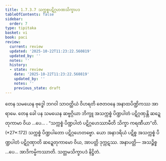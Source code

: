 ```yaml
---
title: 1.7.3.7 သက္ကစ္စပဋိဂ္ဂဟဏသိက္ခာပဒ
tableOfContents: false
sidebar:
  order: 7
type: tipitaka
basket: vi
book: paci
review:
  current: review
  updated: '2025-10-22T11:23:22.560819'
  updated_by: ''
  notes: ''
  history:
  - state: review
    date: '2025-10-22T11:23:22.560819'
    updated_by: ''
    notes: ''
    previous_state: draft
---
```



<ReviewStatus review={frontmatter.review} showDetails={true} />

<HypothesisAnnotation frontmatter={frontmatter} />

<DynamicBreadcrumb />

<Division number="602" book="paci" e="ch" v="2" p="249">

<Paragraph number="1815" book="paci">
တေန သမယေန ဗုဒ္ဓေါ ဘဂဝါ သာဝတ္ထိယံ ဝိဟရတိ ဇေတဝနေ အနာထပိဏ္ဍိကဿ အာရာမေ. တေန ခေါ ပန သမယေန ဆဗ္ဗဂ္ဂိယာ ဘိက္ခူ အသက္ကစ္စံ ပိဏ္ဍပါတံ ပဋိဂ္ဂဏှန္တိ ဆဍ္ဍေတုကာမာ ဝိယ …ပေ… .
</Paragraph>

<Paragraph number="1816" book="paci">
<Emphasis>“သက္ကစ္စံ ပိဏ္ဍပါတံ ပဋိဂ္ဂဟေဿာမီတိ သိက္ခာ ကရဏီယာ”</Emphasis>တိ. (*27*:<Emphasis>172</Emphasis>)
</Paragraph>

<Paragraph number="1817" book="paci">
သက္ကစ္စံ ပိဏ္ဍပါတော ပဋိဂ္ဂဟေတဗ္ဗော. ယော အနာဒရိယံ ပဋိစ္စ အသက္ကစ္စံ ပိဏ္ဍပါတံ ပဋိဂ္ဂဏှာတိ ဆဍ္ဍေတုကာမော ဝိယ, အာပတ္တိ ဒုက္ကဋဿ.
</Paragraph>

<Paragraph number="1818" book="paci">
အနာပတ္တိ— အသဉ္စိစ္စ …ပေ… အာဒိကမ္မိကဿာတိ.

</Paragraph>
</Division>

<Paragraph number="1819" type="center" book="paci">
သတ္တမသိက္ခာပဒံ နိဋ္ဌိတံ.
</Paragraph>